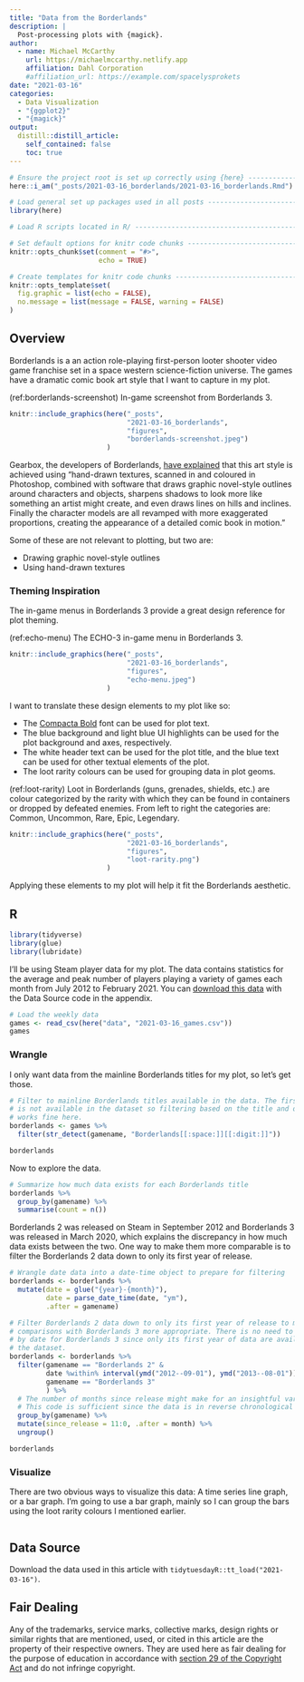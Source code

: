 ```yaml
---
title: "Data from the Borderlands"
description: |
  Post-processing plots with {magick}.
author:
  - name: Michael McCarthy 
    url: https://michaelmccarthy.netlify.app
    affiliation: Dahl Corporation
    #affiliation_url: https://example.com/spacelysprokets
date: "2021-03-16"
categories:
  - Data Visualization
  - "{ggplot2}"
  - "{magick}"
output:
  distill::distill_article:
    self_contained: false
    toc: true
---
```


```r
# Ensure the project root is set up correctly using {here} --------------------
here::i_am("_posts/2021-03-16_borderlands/2021-03-16_borderlands.Rmd")

# Load general set up packages used in all posts ------------------------------
library(here)

# Load R scripts located in R/ ------------------------------------------------

# Set default options for knitr code chunks -----------------------------------
knitr::opts_chunk$set(comment = "#>",
                      echo = TRUE)

# Create templates for knitr code chunks --------------------------------------
knitr::opts_template$set(
  fig.graphic = list(echo = FALSE),
  no.message = list(message = FALSE, warning = FALSE)
)
```

## Overview

Borderlands is a an action role-playing first-person looter shooter video game franchise set in a space western science-fiction universe. The games have a dramatic comic book art style that I want to capture in my plot.

<!-- ------------------------------------------------------------------------------------------ -->
(ref:borderlands-screenshot) In-game screenshot from Borderlands 3.

```r
knitr::include_graphics(here("_posts",
                             "2021-03-16_borderlands",
                             "figures",
                             "borderlands-screenshot.jpeg")
                        )
```

Gearbox, the developers of Borderlands, [have explained](https://www.vg247.com/2009/04/16/borderlands-art-process-explained/) that this art style is achieved using "hand-drawn textures, scanned in and coloured in Photoshop, combined with software that draws graphic novel-style outlines around characters and objects, sharpens shadows to look more like something an artist might create, and even draws lines on hills and inclines. Finally the character models are all revamped with more exaggerated proportions, creating the appearance of a detailed comic book in motion."

Some of these are not relevant to plotting, but two are:

- Drawing graphic novel-style outlines
- Using hand-drawn textures

### Theming Inspiration

The in-game menus in Borderlands 3 provide a great design reference for plot theming.

<!-- ------------------------------------------------------------------------------------------ -->
(ref:echo-menu) The ECHO-3 in-game menu in Borderlands 3.

```r
knitr::include_graphics(here("_posts",
                             "2021-03-16_borderlands",
                             "figures",
                             "echo-menu.jpeg")
                        )
```

I want to translate these design elements to my plot like so:

- The [Compacta Bold](https://fontsempire.com/font/borderlands-font/) font can be used for plot text.
- The blue background and light blue UI highlights can be used for the plot background and axes, respectively.
- The white header text can be used for the plot title, and the blue text can be used for other textual elements of the plot.
- The loot rarity colours can be used for grouping data in plot geoms.

<aside>
<!-- ------------------------------------------------------------------------------------------ -->
(ref:loot-rarity) Loot in Borderlands (guns, grenades, shields, etc.) are colour categorized by the rarity with which they can be found in containers or dropped by defeated enemies. From left to right the categories are: Common, Uncommon, Rare, Epic, Legendary.

```r
knitr::include_graphics(here("_posts",
                             "2021-03-16_borderlands",
                             "figures",
                             "loot-rarity.png")
                        )
```
</aside>

Applying these elements to my plot will help it fit the Borderlands aesthetic.

## R

```r
library(tidyverse)
library(glue)
library(lubridate)
```

I'll be using Steam player data for my plot. The data contains statistics for the average and peak number of players playing a variety of games each month from July 2012 to February 2021. You can [download this data](#data-source) with the Data Source code in the appendix.

```r
# Load the weekly data
games <- read_csv(here("data", "2021-03-16_games.csv"))
games
```

### Wrangle

I only want data from the mainline Borderlands titles for my plot, so let's get those.

```r
# Filter to mainline Borderlands titles available in the data. The first game
# is not available in the dataset so filtering based on the title and digit
# works fine here.
borderlands <- games %>%
  filter(str_detect(gamename, "Borderlands[[:space:]][[:digit:]]"))

borderlands
```

Now to explore the data.

```r
# Summarize how much data exists for each Borderlands title
borderlands %>%
  group_by(gamename) %>%
  summarise(count = n())
```

Borderlands 2 was released on Steam in September 2012 and Borderlands 3 was released in March 2020, which explains the discrepancy in how much data exists between the two. One way to make them more comparable is to filter the Borderlands 2 data down to only its first year of release.

```r
# Wrangle date data into a date-time object to prepare for filtering
borderlands <- borderlands %>%
  mutate(date = glue("{year}-{month}"),
         date = parse_date_time(date, "ym"),
         .after = gamename)

# Filter Borderlands 2 data down to only its first year of release to make
# comparisons with Borderlands 3 more appropriate. There is no need to filter
# by date for Borderlands 3 since only its first year of data are available in
# the dataset.
borderlands <- borderlands %>%
  filter(gamename == "Borderlands 2" &
         date %within% interval(ymd("2012--09-01"), ymd("2013--08-01")) |
         gamename == "Borderlands 3"
         ) %>%
  # The number of months since release might make for an insightful variable.
  # This code is sufficient since the data is in reverse chronological order.
  group_by(gamename) %>%
  mutate(since_release = 11:0, .after = month) %>%
  ungroup()

borderlands
```

### Visualize

There are two obvious ways to visualize this data: A time series line graph, or a bar graph. I'm going to use a bar graph, mainly so I can group the bars using the loot rarity colours I mentioned earlier. 

```r

```




## Data Source {.appendix}

Download the data used in this article with `tidytuesdayR::tt_load("2021-03-16")`.

## Fair Dealing {.appendix}

Any of the trademarks, service marks, collective marks, design rights or similar rights that are mentioned, used, or cited in this article are the property of their respective owners. They are used here as fair dealing for the purpose of education in accordance with [section 29 of the Copyright Act](https://laws-lois.justice.gc.ca/eng/acts/c-42/page-8.html#h-103270) and do not infringe copyright.
